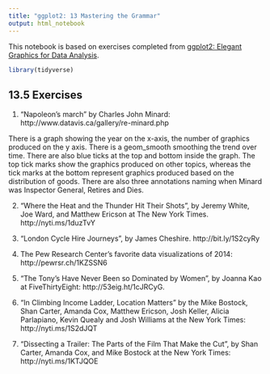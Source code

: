 ```yaml
---
title: "ggplot2: 13 Mastering the Grammar"
output: html_notebook
---
```


This notebook is based on exercises completed from [ggplot2: Elegant Graphics for Data Analysis](https://ggplot2-book.org/index.html). 

```r
library(tidyverse)

```

## 13.5 Exercises

1. “Napoleon’s march” by Charles John Minard: http://www.datavis.ca/gallery/re-minard.php

There is a graph showing the year on the x-axis, the number of graphics produced on the y axis. There is a geom_smooth smoothing the trend over time. There are also blue ticks at the top and bottom inside the graph. The top tick marks show the graphics produced on other topics, whereas the tick marks at the bottom represent graphics produced based on the distribution of goods. There are also three annotations naming when Minard was Inspector General, Retires and Dies.

2. “Where the Heat and the Thunder Hit Their Shots”, by Jeremy White, Joe Ward, and Matthew Ericson at The New York Times. http://nyti.ms/1duzTvY



3. “London Cycle Hire Journeys”, by James Cheshire. http://bit.ly/1S2cyRy

4. The Pew Research Center’s favorite data visualizations of 2014: http://pewrsr.ch/1KZSSN6

4. “The Tony’s Have Never Been so Dominated by Women”, by Joanna Kao at FiveThirtyEight: http://53eig.ht/1cJRCyG.

5. “In Climbing Income Ladder, Location Matters” by the Mike Bostock, Shan Carter, Amanda Cox, Matthew Ericson, Josh Keller, Alicia Parlapiano, Kevin Quealy and Josh Williams at the New York Times: http://nyti.ms/1S2dJQT

6. “Dissecting a Trailer: The Parts of the Film That Make the Cut”, by Shan Carter, Amanda Cox, and Mike Bostock at the New York Times: http://nyti.ms/1KTJQOE